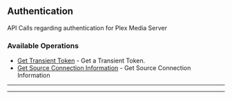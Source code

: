 
## Authentication
API Calls regarding authentication for Plex Media Server


### Available Operations

* [Get Transient Token](/python/authentication/get_transient_token) - Get a Transient Token.
* [Get Source Connection Information](/python/authentication/get_source_connection_information) - Get Source Connection Information

---
<GetTransientToken />

---
<GetSourceConnectionInformation />
